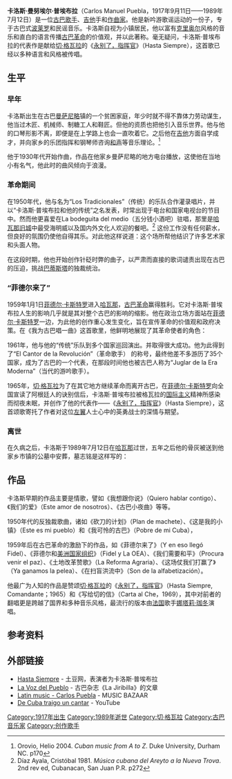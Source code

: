 '''卡洛斯·曼努埃尔·普埃布拉'''（Carlos Manuel Puebla，1917年9月11日——1989年7月12日）是一位[[古巴|古巴]][[歌手|歌手]]、[[吉他|吉他]]手和[[作曲家|作曲家]]。他是新吟游歌谣运动的一份子，专于古巴式[[波莱罗|波莱罗]]和民谣音乐。卡洛斯自视为小镇居民，他以富有[[克里奥尔人|克里奥尔]]风格的音乐和直白的语言传播[[古巴革命|古巴革命]]的价值观，并以此著称。毫无疑问，卡洛斯·普埃布拉的代表作是献给[[切·格瓦拉|切·格瓦拉]]的《[[永别了，指挥官|永别了，指挥官]]》（Hasta Siempre），这首歌已经以多种语言和风格被传唱。

== 生平 ==
=== 早年 ===
卡洛斯出生在古巴[[曼萨尼略|曼萨尼略]]镇的一个贫困家庭，年少时就不得不靠体力劳动谋生，他当过木匠、机械师、制糖工人和鞋匠。但他的资质也把他引入音乐世界。他与他的口琴形影不离，即便是在上学路上也会一直吹着它。之后他在[[吉他|吉他]]方面自学成才，并向家乡的乐团指挥和钢琴师咨询[[和声|和声]]等音乐理论。<ref>Orovio, Helio 2004. ''Cuban music from A to Z''. Duke University, Durham NC. p170</ref>

他于1930年代开始作曲，作品在他家乡曼萨尼略的地方电台播放，这使他在当地小有名气，他此时的曲风倾向于浪漫。

=== 革命期间 ===
在1950年代，他与名为“Los Tradicionales”（传统）的乐队合作灌录唱片，并以“卡洛斯·普埃布拉和他的传统”之名发表，时常出现于电台和国家电视台的节目中。然而他更喜爱在La bodeguita del medio（五分钱小酒吧）驻唱，那里是[[哈瓦那旧城|哈瓦那旧城]]中最受海明威以及国内外文化人欢迎的餐吧。<ref>Díaz Ayala, Cristóbal 1981. ''Música cubana del Areyto a la Nueva Trova''. 2nd rev ed, Cubanacan, San Juan P.R. p272</ref> 这份工作没有任何薪水，但良好的氛围仍使他自得其乐。对此他这样说道：{{cquote|……在歌唱中度过的时光是伴随着充实而愉悦的心灵的。}}这个场所帮他结识了许多艺术家和头面人物。

在这段时期，他也开始创作针砭时弊的曲子，以严肃而直接的歌词谴责出现在古巴的压迫，挑战[[巴蒂斯塔|巴蒂斯塔]]的独裁统治。

=== “菲德尔来了” ===
1959年1月1日[[菲德尔·卡斯特罗|菲德尔·卡斯特罗]]进入[[哈瓦那|哈瓦那]]，[[古巴革命|古巴革命]]赢得胜利。它对卡洛斯·普埃布拉人生的影响几乎就是其对整个古巴的影响的缩影。他在政治立场方面站在[[菲德尔·卡斯特罗|菲德尔·卡斯特罗]]一边，为此他的创作重心发生变化，旨在宣传革命的价值观和政府决策。在《我为古巴唱一曲》这首歌里，他鲜明地展现了其革命使者的角色：
{{cquote|De Cuba traigo un cantar 我为古巴唱一曲<br />hecho de palma y de sol 棕榈和太阳编织的歌<br />cantar de la vida nueva 歌颂这崭新的生活<br />y del trabajo creador 和开拓者的事业<br />para el ensueño mejor 为那最美的梦想<br />cantar para la esperanza 为那如歌的愿景<br />para la luz y el amor... 也为那爱的光芒……}}

1961年，他与他的“传统”乐队到多个国家巡回演出。并取得很大成功。他为此得到了“El Cantor de la Revolución”（革命歌手） 的称号，最终他差不多游历了35个国家，成为了古巴的一个代表，在那段时间他也被古巴人称为“Juglar de la Era Moderna”（当代的游吟歌手）。

1965年，[[切·格瓦拉|切·格瓦拉]]为了在其它地方继续革命而离开古巴，在[[菲德尔·卡斯特罗|菲德尔·卡斯特罗]]向全国宣读了阿根廷人的诀别信后，卡洛斯·普埃布拉被格瓦拉的[[国际主义|国际主义]]精神所感染而彻夜未眠，并创作了他的代表作——《[[永别了，指挥官|永别了，指挥官]]》（Hasta Siempre），这首颂歌寄托了作者对这位[[左翼|左翼]]人士心中的英勇战士的深情与期望。

=== 离世 ===
在久病之后，卡洛斯于1989年7月12日在[[哈瓦那|哈瓦那]]过世，五年之后他的骨灰被送到他家乡市镇的公墓中安葬，墓志铭是这样写的：
{{cquote|yo soy esto que soy（这就是我） <br /> un simple trovador que canta（一名朴实的游吟歌手）}}

== 作品 ==
卡洛斯早期的作品主要是情歌，譬如《我想跟你说》（Quiero hablar contigo）、《我们的爱》（Este amor de nosotros）、《古巴小夜曲》等等。

1950年代的反独裁歌曲，诸如《砍刀的计划》（Plan de machete）、《这是我的小镇》（Este es mi pueblo）和《我可怜的古巴》（Pobre de mi Cuba），

1959年后在古巴革命的激励下的作品，如《菲德尔来了》（Y en eso llegó Fidel）、《菲德尔和[[美洲国家组织|美洲国家组织]]》（Fidel y La OEA）、《我们需要和平》（Procura venir el paz）、《土地改革赞歌》（La Reforma Agraria）、《这场仗我们打赢了》（Ya ganamos la pelea）、《在扫盲洪流中》（Son de la alfabetización）。

他最广为人知的作品是赞颂[[切·格瓦拉|切·格瓦拉]]的《[[永别了，指挥官|永别了，指挥官]]》（Hasta Siempre, Comandante；1965）和《写给切的信》（Carta al Che，1969），其中对前者的翻唱更是跨越了国界和多种音乐风格，最流行的版本由[[法国|法国]]歌手[[娜塔莉·珈冬|娜塔莉·珈冬]]演唱。

== 参考资料 ==
{{Reflist}}

== 外部链接 ==
* [http://www.tudou.com/programs/view/C8udvXbgcf4/ Hasta Siempre]{{Wayback|url=http://www.tudou.com/programs/view/C8udvXbgcf4/ |date=20150530004912 }}  - 土豆网，表演者为卡洛斯·普埃布拉
* [https://web.archive.org/web/20160303203651/http://www.lajiribilla.co.cu/2001/n22_octubre/memoria.html La Voz del Pueblo] - 古巴杂志《La Jiribilla》的文章
* [http://www.music-bazaar.com/spanish-music/artists/view/id/18035/name/Carlos-Puebla Latin music - Carlos Puebla]{{Wayback|url=http://www.music-bazaar.com/spanish-music/artists/view/id/18035/name/Carlos-Puebla |date=20120520080410 }} - MUSIC BAZAAR
* [http://www.youtube.com/watch?v=sGlEvnY7oBc De Cuba traigo un cantar]{{Wayback|url=http://www.youtube.com/watch?v=sGlEvnY7oBc |date=20110901055840 }} - YouTube

{{Authority control}}
{{DEFAULTSORT:Puebla, Carlos}}
[[Category:1917年出生|Category:1917年出生]]
[[Category:1989年逝世|Category:1989年逝世]]
[[Category:切·格瓦拉|Category:切·格瓦拉]]
[[Category:古巴音乐家|Category:古巴音乐家]]
[[Category:创作歌手|Category:创作歌手]]